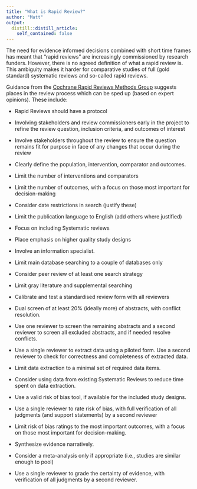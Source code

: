 ```yaml
---
title: "What is Rapid Review?"
author: "Matt"
output:
  distill::distill_article:
    self_contained: false
---
```


The need for evidence informed decisions combined with short time frames has meant that "rapid reviews" are increasingly commissioned by research funders. However, there is no agreed definition of what a rapid review is. This ambiguity makes it harder for comparative studies of full (gold standard) systematic reviews and so-called rapid reviews. 

Guidance from the [Cochrane Rapid Reviews Methods Group](https://methods.cochrane.org/rapidreviews/cochrane-rr-methods) suggests places in the review process which can be sped up (based on expert opinions). These include:

* Rapid Reviews should have a protocol

* Involving stakeholders and review commissioners early in the project to refine the review question, inclusion criteria, and outcomes of interest

* Involve stakeholders throughout the review to ensure the question remains fit for purpose in face of any changes that occur during the review

* Clearly define the population, intervention, comparator and outcomes.

* Limit the number of interventions and comparators 

* Limit the number of outcomes, with a focus on those most important for decision-making

* Consider date restrictions in search (justify these)

* Limit the publication language to English (add others where justified)

* Focus on including Systematic reviews

* Place emphasis on higher quality study designs 

* Involve an information specialist.
* Limit main database searching to a couple of databases only

* Consider peer review of at least one search strategy

* Limit gray literature and supplemental searching

* Calibrate and test a standardised review form with all reviewers

* Dual screen of at least 20% (ideally more) of abstracts, with conflict resolution.

* Use one reviewer to screen the remaining abstracts and a second reviewer to screen all excluded abstracts, and if needed resolve conflicts. 

* Use a single reviewer to extract data using a piloted form. Use a second reviewer to check for correctness and completeness of extracted data.

* Limit data extraction to a minimal set of required data items.

* Consider using data from existing Systematic Reviews to reduce time spent on data extraction.

* Use a valid risk of bias tool, if available for the included study designs.

* Use a single reviewer to rate risk of bias, with full verification of all judgments (and support statements) by a second reviewer

* Limit risk of bias ratings to the most important outcomes, with a focus on those most important for decision-making.

* Synthesize evidence narratively.
* Consider a meta-analysis only if appropriate (i.e., studies are similar enough to pool)

* Use a single reviewer to grade the certainty of evidence, with verification of all judgments by a second reviewer. 


